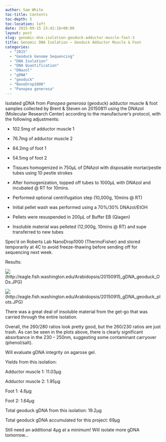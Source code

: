 ```yaml
---
author: Sam White
toc-title: Contents
toc-depth: 5
toc-location: left
date: 2015-09-15 23:42:18+00:00
layout: post
slug: genomic-dna-isolation-geoduck-adductor-muscle-foot-3
title: Genomic DNA Isolation – Geoduck Adductor Muscle & Foot
categories:
  - "2015"
  - "Geoduck Genome Sequencing"
  - "DNA Isolation"
  - "DNA Quantification"
  - "DNazol"
  - "gDNA"
  - "geoduck"
  - "NanoDrop1000"
  - "Panopea generosa"
---
```


Isolated gDNA from _Panopea generosa_ (geoduck) adductor muscle & foot samples collected by Brent & Steven on 20150811 using the DNAzol (Molecular Research Center) according to the manufacturer's protocol, with the following adjustments:




    
  * 102.5mg of adductor muscle 1

    
  * 76.7mg of adductor muscle 2

    
  * 84.2mg of foot 1

    
  * 54.5mg of foot 2

    
  * Tissues homogenized in 750μL of DNAzol with disposable mortar/pestle tubes using 10 pestle strokes

    
  * After homogenization, topped off tubes to 1000μL with DNAzol and incubated @ RT for 10mins.

    
  * Performed optional centrifugation step (10,000g, 10mins @ RT)

    
  * Initial pellet wash was performed using a 70%/30% DNAzol/EtOH

    
  * Pellets were resuspended in 200μL of Buffer EB (Qiagen)

    
  * Insoluble material was pelleted (12,000g, 10mins @ RT) and supe transferred to new tubes



Spec'd on Roberts Lab NanoDrop1000 (ThermoFisher) and stored temporarily at 4C to avoid freeze-thawing before sending off for sequencing next week.



Results:

![](https://eagle.fish.washington.edu/Arabidopsis/20150915_gDNA_geoduck_ODs.JPG)(http://eagle.fish.washington.edu/Arabidopsis/20150915_gDNA_geoduck_ODs.JPG)



![](https://eagle.fish.washington.edu/Arabidopsis/20150915_gDNA_geoduck_plots.JPG)(http://eagle.fish.washington.edu/Arabidopsis/20150915_gDNA_geoduck_plots.JPG)



There was a great deal of insoluble material from the get-go that was carried through the entire isolation.

Overall, the 260/280 ratios look pretty good, but the 260/230 ratios are just trash. As can be seen in the plots above, there is clearly significant absorbance in the 230 – 250nm, suggesting some contaminant carryover (phenol/salt).

Will evaluate gDNA integrity on agarose gel.

Yields from this isolation:

Adductor muscle 1: 11.03μg

Adductor muscle 2: 1.95μg

Foot 1: 4.6μg

Foot 2: 1.64μg



Total geoduck gDNA from this isolation: 19.2μg



Total geoduck gDNA accumulated for this project: 69μg

Still need an additional 4μg at a minimum! Will isolate more gDNA tomorrow...
